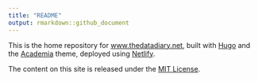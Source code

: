 ```yaml
---
title: "README"
output: rmarkdown::github_document
---
```


This is the home repository for [www.thedatadiary.net](https://www.thedatadiary.net), built with [Hugo](https://gohugo.io/) and the [Academia](https://github.com/themefisher/academia-hugo) theme, deployed using [Netlify](https://www.netlify.com/). 

The content on this site is released under the [MIT License](https://github.com/markjrieke/thedatadiary.net/blob/master/LICENSE).

